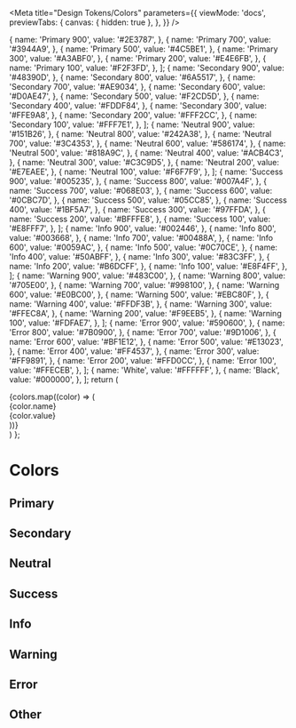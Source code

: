 
<Meta
  title="Design Tokens/Colors"
  parameters={{
    viewMode: 'docs',
    previewTabs: {
      canvas: { hidden: true },
    },
  }}
/>

  {
    name: 'Primary 900',
    value: '#2E3787',
  },
  {
    name: 'Primary 700',
    value: '#3944A9',
  },
  {
    name: 'Primary 500',
    value: '#4C5BE1',
  },
  {
    name: 'Primary 300',
    value: '#A3ABF0',
  },
  {
    name: 'Primary 200',
    value: '#E4E6FB',
  },
  {
    name: 'Primary 100',
    value: '#F2F3FD',
  },
];
  {
    name: 'Secondary 900',
    value: '#48390D',
  },
  {
    name: 'Secondary 800',
    value: '#6A5517',
  },
  {
    name: 'Secondary 700',
    value: '#AE9034',
  },
  {
    name: 'Secondary 600',
    value: '#D0AE47',
  },
  {
    name: 'Secondary 500',
    value: '#F2CD5D',
  },
  {
    name: 'Secondary 400',
    value: '#FDDF84',
  },
  {
    name: 'Secondary 300',
    value: '#FFE9A8',
  },
  {
    name: 'Secondary 200',
    value: '#FFF2CC',
  },
  {
    name: 'Secondary 100',
    value: '#FFF7E1',
  },
];
  {
    name: 'Neutral 900',
    value: '#151B26',
  },
  {
    name: 'Neutral 800',
    value: '#242A38',
  },
  {
    name: 'Neutral 700',
    value: '#3C4353',
  },
  {
    name: 'Neutral 600',
    value: '#586174',
  },
  {
    name: 'Neutral 500',
    value: '#818A9C',
  },
  {
    name: 'Neutral 400',
    value: '#ACB4C3',
  },
  {
    name: 'Neutral 300',
    value: '#C3C9D5',
  },
  {
    name: 'Neutral 200',
    value: '#E7EAEE',
  },
  {
    name: 'Neutral 100',
    value: '#F6F7F9',
  },
];
  {
    name: 'Success 900',
    value: '#005235',
  },
  {
    name: 'Success 800',
    value: '#007A4F',
  },
  {
    name: 'Success 700',
    value: '#068E03',
  },
  {
    name: 'Success 600',
    value: '#0CBC7D',
  },
  {
    name: 'Success 500',
    value: '#05CC85',
  },
  {
    name: 'Success 400',
    value: '#1BF5A7',
  },
  {
    name: 'Success 300',
    value: '#97FFDA',
  },
  {
    name: 'Success 200',
    value: '#BFFFE8',
  },
  {
    name: 'Success 100',
    value: '#E8FFF7',
  },
];
  {
    name: 'Info 900',
    value: '#002446',
  },
  {
    name: 'Info 800',
    value: '#003668',
  },
  {
    name: 'Info 700',
    value: '#00488A',
  },
  {
    name: 'Info 600',
    value: '#0059AC',
  },
  {
    name: 'Info 500',
    value: '#0C70CE',
  },
  {
    name: 'Info 400',
    value: '#50ABFF',
  },
  {
    name: 'Info 300',
    value: '#83C3FF',
  },
  {
    name: 'Info 200',
    value: '#B6DCFF',
  },
  {
    name: 'Info 100',
    value: '#E8F4FF',
  },
];
  {
    name: 'Warning 900',
    value: '#483C00',
  },
  {
    name: 'Warning 800',
    value: '#705E00',
  },
  {
    name: 'Warning 700',
    value: '#998100',
  },
  {
    name: 'Warning 600',
    value: '#E0BC00',
  },
  {
    name: 'Warning 500',
    value: '#EBC80F',
  },
  {
    name: 'Warning 400',
    value: '#FFDF3B',
  },
  {
    name: 'Warning 300',
    value: '#FFEC8A',
  },
  {
    name: 'Warning 200',
    value: '#F9EEB5',
  },
  {
    name: 'Warning 100',
    value: '#FDFAE7',
  },
];
  {
    name: 'Error 900',
    value: '#590600',
  },
  {
    name: 'Error 800',
    value: '#7B0900',
  },
  {
    name: 'Error 700',
    value: '#9D1006',
  },
  {
    name: 'Error 600',
    value: '#BF1E12',
  },
  {
    name: 'Error 500',
    value: '#E13023',
  },
  {
    name: 'Error 400',
    value: '#FF4537',
  },
  {
    name: 'Error 300',
    value: '#FF9891',
  },
  {
    name: 'Error 200',
    value: '#FFD0CC',
  },
  {
    name: 'Error 100',
    value: '#FFECEB',
  },
];
  {
    name: 'White',
    value: '#FFFFFF',
  },
  {
    name: 'Black',
    value: '#000000',
  },
];
return (

<div
  style={{
    display: 'grid',
    gridTemplateColumns: 'repeat(auto-fill, minmax(200px, 1fr)',
    gridGap: '1rem',
    fontFamily: 'sans-serif',
  }}
>
  {colors.map((color) => (
    <div
      style={{
        display: 'flex',
        alignItems: 'center',
        gap: '1rem',
        padding: '0.5rem',
        marginBottom: '0.5rem',
      }}
    >
      <div
        style={{
          backgroundColor: color.value,
          width: '54px',
          height: '54px',
          borderRadius: '8px',
          boxShadow: '0px 4px 8px rgba(0, 0, 0, 0.1)',
        }}
      />
      <div>
        <div style={{ color: '#818A9C' }}>{color.name}</div>
        <div style={{ color: '#151B26' }}>{color.value}</div>
      </div>
    </div>
  ))}
</div>
) };

# Colors

## Primary

<Things colors={Primaries} />

## Secondary

<Things colors={Secondaries} />

## Neutral

<Things colors={Neutrals} />

## Success

<Things colors={Successes} />

## Info

<Things colors={Informations} />

## Warning

<Things colors={Warnings} />

## Error

<Things colors={Errors} />

## Other

<Things colors={Others} />
